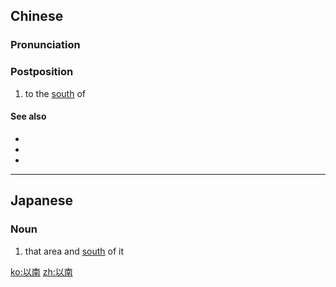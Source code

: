 ==Chinese==
{{zh-forms}}

===Pronunciation===
{{zh-pron
|m=yǐnán
|c=ji5 naam4
|h=pfs=yî-nàm
|mn=í-lâm
|cat=postp
}}

===Postposition===
{{zh-post}}

# to the [[south]] of
#: {{zh-x|城市 位於 山區 以南。|The city is located '''to the south of''' the mountainous area.}}

====See also====
* {{zh-l|以北}}
* {{zh-l|以東}}
* {{zh-l|以西}}

----

==Japanese==
{{ja-kanjitab|い|なん|yomi=o}}

===Noun===
{{ja-noun|いなん}}

# that area and [[south]] of it

[[ko:以南]]
[[zh:以南]]